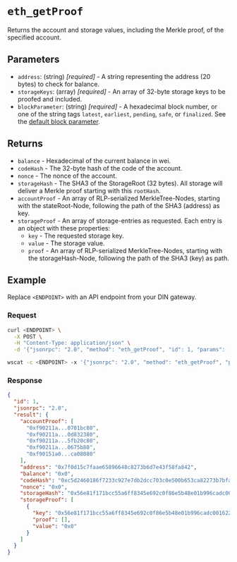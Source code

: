 
# `eth_getProof`


Returns the account and storage values, including the Merkle proof, of the specified account. 

## Parameters

- `address`: (string) _[required]_ - A string representing the address (20 bytes) to check for balance.
- `storageKeys`: (array) _[required]_ - An array of 32-byte storage keys to be proofed and included.
- `blockParameter`: (string) _[required]_ - A hexadecimal block number, or one of the string tags `latest`, `earliest`, `pending`, `safe`, or `finalized`. See the [default block parameter](https://ethereum.org/en/developers/docs/apis/json-rpc/#default-block).

## Returns

- `balance` - Hexadecimal of the current balance in wei.
- `codeHash` - The 32-byte hash of the code of the account.
- `nonce` - The nonce of the account.
- `storageHash` - The SHA3 of the StorageRoot (32 bytes). All storage will deliver a Merkle proof starting with this `rootHash`.
- `accountProof` - An array of RLP-serialized MerkleTree-Nodes, starting with the stateRoot-Node, following the path of the SHA3 (address) as key.
- `storageProof` - An array of storage-entries as requested. Each entry is an object with these properties:
  - `key` - The requested storage key.
  - `value` - The storage value.
  - `proof` - An array of RLP-serialized MerkleTree-Nodes, starting with the storageHash-Node, following the path of the SHA3 (key) as path.

## Example

Replace `<ENDPOINT>` with an API endpoint from your DIN gateway.

### Request


<Tabs>
  <TabItem value="curl">

```bash
curl <ENDPOINT> \
  -X POST \
  -H "Content-Type: application/json" \
  -d '{"jsonrpc": "2.0", "method": "eth_getProof", "id": 1, "params": ["0x7F0d15C7FAae65896648C8273B6d7E43f58Fa842", ["0x56e81f171bcc55a6ff8345e692c0f86e5b48e01b996cadc001622fb5e363b421"], "latest"]}'
```

  </TabItem>
  <TabItem value="WSS">

```bash
wscat -c <ENDPOINT> -x '{"jsonrpc": "2.0", "method": "eth_getProof", "params": ["0x7F0d15C7FAae65896648C8273B6d7E43f58Fa842", ["0x56e81f171bcc55a6ff8345e692c0f86e5b48e01b996cadc001622fb5e363b421"], "latest"], "id": 1}'
```

  </TabItem>
</Tabs>

### Response


<Tabs>
  <TabItem value="JSON">

```json
{
  "id": 1,
  "jsonrpc": "2.0",
  "result": {
    "accountProof": [
      "0xf90211a...0701bc80",
      "0xf90211a...0d832380",
      "0xf90211a...5fb20c80",
      "0xf90211a...0675b80",
      "0xf90151a0...ca08080"
    ],
    "address": "0x7f0d15c7faae65896648c8273b6d7e43f58fa842",
    "balance": "0x0",
    "codeHash": "0xc5d2460186f7233c927e7db2dcc703c0e500b653ca82273b7bfad8045d85a470",
    "nonce": "0x0",
    "storageHash": "0x56e81f171bcc55a6ff8345e692c0f86e5b48e01b996cadc001622fb5e363b421",
    "storageProof": [
      {
        "key": "0x56e81f171bcc55a6ff8345e692c0f86e5b48e01b996cadc001622fb5e363b421",
        "proof": [],
        "value": "0x0"
      }
    ]
  }
}
```

  </TabItem>
</Tabs>

